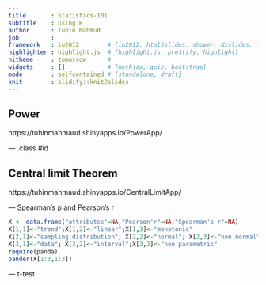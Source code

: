 ```yaml
---
title       : Statistics-101  
subtitle    : using R
author      : Tuhin Mahmud
job         : 
framework   : io2012        # {io2012, html5slides, shower, dzslides, ...}
highlighter : highlight.js  # {highlight.js, prettify, highlight}
hitheme     : tomorrow      # 
widgets     : []            # {mathjax, quiz, bootstrap}
mode        : selfcontained # {standalone, draft}
knit        : slidify::knit2slides
---
```


## Power 
https://tuhinmahmaud.shinyapps.io/PowerApp/



--- .class #id 

## Central limit Theorem
https://tuhinmahmaud.shinyapps.io/CentralLimitApp/

---  Spearman's p and Pearson's r
```r

X <- data.frame("attributes"=NA,"Pearson'r"=NA,"Spearman's r"=NA)
X[1,1]<-"trend";X[1,2]<-"linear";X[1,3]<-"monotonic"
X[2,1]<-"sampling distribution"; X[2,2]<-"normal"; X[2,3]<-"non normal"
X[3,1]<-"data"; X[3,2]<-"interval";X[3,3]<-"non parametric"
require(panda)
pander(X[1:3,1:3])
```

--- t-test


